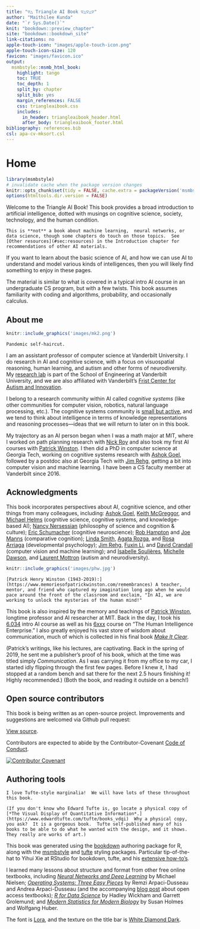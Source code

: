 ```yaml
---
title: "▽△ Triangle AI Book ▽△▽△▽"
author: "Maithilee Kunda"
date: "`r Sys.Date()`"
knit: "bookdown::preview_chapter"
site: "bookdown::bookdown_site"
link-citations: no
apple-touch-icon: "images/apple-touch-icon.png"
apple-touch-icon-size: 120
favicon: "images/favicon.ico"
output:
  msmbstyle::msmb_html_book:
    highlight: tango
    toc: TRUE
    toc_depth: 1
    split_by: chapter
    split_bib: yes
    margin_references: FALSE
    css: triangleaibook.css
    includes:
      in_header: triangleaibook_header.html
      after_body: triangleaibook_footer.html
bibliography: references.bib
csl: apa-cv-mksort.csl
---
```


# Home {-}

```r
library(msmbstyle)
# invalidate cache when the package version changes
knitr::opts_chunk$set(tidy = FALSE, cache.extra = packageVersion('msmbstyle'))
options(htmltools.dir.version = FALSE)
```

Welcome to the Triangle AI Book!  This book provides a broad introduction to artificial intelligence, dotted with musings on cognitive science, society, technology, and the human condition.

```marginfigure
This is **not** a book about machine learning,  neural networks, or data science, though some chapters do touch on those topics.  See [Other resources](#sec:resources) in the Introduction chapter for recommendations of other AI materials.
```

If you want to learn about the basic science of AI, and how we can use AI to understand and model various kinds of intelligences, then you will likely find something to enjoy in these pages.  

The material is similar to what is covered in a typical intro AI course in an undergraduate CS program, but with a few twists.  This book assumes familiarity with coding and algorithms, probability, and occasionally calculus.


## About me {-}

```r
knitr::include_graphics('images/mk2.png')
```
```marginfigure
Pandemic self-haircut.
```

I am an assistant professor of computer science at Vanderbilt University.  I do research in AI and cognitive science, with a focus on visuospatial reasoning, human learning, and autism and other forms of neurodiversity.  My [research lab](https://my.vanderbilt.edu/aivaslab) is part of the School of Engineering at Vanderbilt University, and we are also affiliated with Vanderbilt's [Frist Center for Autism and Innovation](https://www.vanderbilt.edu/autismandinnovation/).

I belong to a research community within AI called *cognitive systems* (like other communities for computer vision, robotics, natural language processing, etc.).  The cognitive systems community is [small but active](http://www.cogsys.org/), and we tend to think about intelligence in terms of knowledge representations and reasoning processes---ideas that we will return to later on in this book.

My trajectory as an AI person began when I was a math major at MIT, where I worked on path planning research with [Nick Roy](https://groups.csail.mit.edu/rrg/index.php?n=Main.HomePage) and also took my first AI courses with [Patrick Winston](https://people.csail.mit.edu/phw/).  I then did a PhD in computer science at Georgia Tech, working on cognitive systems research with [Ashok Goel](http://dilab.gatech.edu/ashok-k-goel/), followed by a postdoc also at Georgia Tech with [Jim Rehg](https://rehg.org/), getting a bit into computer vision and machine learning.  I have been a CS faculty member at Vanderbilt since 2016.



## Acknowledgments {-}

This book incorporates perspectives about AI, cognitive science, and other things from many colleagues, including: [Ashok Goel](http://dilab.gatech.edu/ashok-k-goel/), [Keith McGreggor](https://www.ic.gatech.edu/people/keith-mcgreggor), and [Michael Helms](https://www.cc.gatech.edu/~mhelms3/) (cognitive science, cognitive systems, and knowledge-based AI); [Nancy Nersessian](https://www.cc.gatech.edu/aimosaic/faculty/nersessian/) (philosophy of science and cognition & culture); [Eric Schumacher](http://control.gatech.edu/people/eschumacher/) (cognitive neuroscience); [Rob Hampton](https://hamptonlab.wordpress.com/robert-hampton-2/) and [Joe Manns](http://psychology.emory.edu/home/people/faculty/manns-joseph.html) (comparative cognition); [Linda Smith](https://cogdev.sitehost.iu.edu/people.html), [Agata Rozga](http://www.agatarozga.org/), and [Rosa Arriaga](https://sites.google.com/view/riarriaga/home) (developmental psychology); [Jim Rehg](https://rehg.org/), [Fuxin Li](http://web.engr.oregonstate.edu/~lif/), and [David Crandall](https://homes.luddy.indiana.edu/djcran/) (computer vision and machine learning); and [Isabelle Soulières](https://professeurs.uqam.ca/professeur/Soulieres.Isabelle/), [Michelle Dawson](https://autismcrisis.blogspot.com/p/michelle-dawson.html), and [Laurent Mottron](http://www.cenum.umontreal.ca/membres/2_titulaires/en_mottron_l.html) (autism and neurodiversity).

```r
knitr::include_graphics('images/phw.jpg')
```
```marginfigure
[Patrick Henry Winston (1943-2019):](https://www.memoriesofpatrickwinston.com/remembrances) A teacher, mentor, and friend who captured my imagination long ago when he would pace around the front of the classroom and exclaim, "In AI, we are working to unlock the mysteries of the human mind!"
```

This book is also inspired by the memory and teachings of [Patrick Winston](https://people.csail.mit.edu/phw/), longtime professor and AI researcher at MIT.  Back in the day, I took his  [6.034](https://ocw.mit.edu/courses/electrical-engineering-and-computer-science/6-034-artificial-intelligence-fall-2010/lecture-videos/) intro AI course as well as his [6xxx](https://courses.csail.mit.edu/6.803/index.html) course on "The Human Intelligence Enterprise."  I also greatly enjoyed his vast store of wisdom about communication, much of which is collected in his final book [*Make It Clear*](https://mitpress.mit.edu/books/make-it-clear).

(Patrick's writings, like his lectures, are captivating.  Back in the spring of 2019, he sent me a publisher's proof of his book, which at the time was titled simply *Communication*.  As I was carrying it from my office to my car, I started idly flipping through the first few pages.  Before I knew it, I had stopped at a random bench and sat there for the next 2.5 hours finishing it!  Highly recommended.)  (Both the book, and reading it outside on a bench!)


## Open source contributors {-}

This book is being written as an open-source project.  Improvements and suggestions are welcomed via Github pull request:

[View source](https://github.com/mkunda/triangleaibook).

Contributors are expected to abide by the Contributor-Covenant [Code of Conduct](https://www.contributor-covenant.org/version/2/1/code_of_conduct/).

[![Contributor Covenant](https://img.shields.io/badge/Contributor%20Covenant-2.1-4baaaa.svg)](https://github.com/mkunda/triangleaibook/blob/main/CODE_OF_CONDUCT.md)

## Authoring tools {-}

```marginfigure
I love Tufte-style marginalia!  We will have lots of these throughout this book.
```

```marginfigure
(If you don't know who Edward Tufte is, go locate a physical copy of [*The Visual Display of Quantitative Information*.](https://www.edwardtufte.com/tufte/books_vdqi)  Why a physical copy, you ask?  It is a gorgeous book.  Tufte self-published many of his books to be able to do what he wanted with the design, and it shows.  They really are works of art.)
```

This book was generated using the [bookdown](https://www.bookdown.org) authoring package for R, along with the [msmbstyle](https://github.com/grimbough/msmbstyle) and [tufte](https://github.com/rstudio/tufte) styling packages.  Particular tip-of-the-hat to Yihui Xie at RStudio for bookdown, tufte, and his [extensive how-to's](https://bookdown.org/yihui/bookdown/).

I learned many lessons about structure and format from other free online textbooks, including [*Neural Networks and Deep Learning*](http://neuralnetworksanddeeplearning.com/) by Michael Nielsen; [*Operating Systems: Three Easy Pieces*](https://pages.cs.wisc.edu/~remzi/OSTEP/) by Remzi Arpaci-Dusseau and Andrea Arpaci-Dusseau (and the accompanying [blog post](http://from-a-to-remzi.blogspot.com/2014/01/the-case-for-free-online-books-fobs.html) about open access textbooks); [*R for Data Science*](https://r4ds.had.co.nz/) by Hadley Wickham and Garrett Grolemund; and [*Modern Statistics for Modern Biology*](https://www.huber.embl.de/msmb/index.html) by Susan Holmes and Wolfgang Huber.

The font is [Lora](https://fonts.google.com/specimen/Lora), and the texture on the title bar is [White Diamond Dark](https://www.transparenttextures.com/white-diamond-dark.html).
